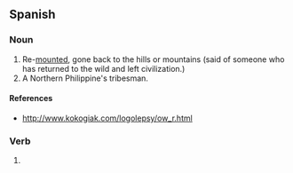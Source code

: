 ==Spanish==

===Noun===
{{infl|es|noun}}

# Re-[[mount]]ed, gone back to the hills or mountains (said of someone who has returned to the wild and left civilization.)
# A Northern Philippine's tribesman.

====References====
* http://www.kokogiak.com/logolepsy/ow_r.html

===Verb===
{{es-pp|remontad|remontar}}
 
# {{es-verb form of|ending=ar|mood=past participle|gender=m|number=s|[[remontar]]}}